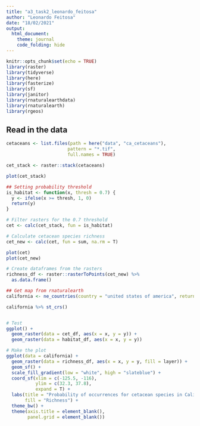 ```yaml
---
title: "a3_task2_leonardo_feitosa"
author: "Leonardo Feitosa"
date: "18/02/2021"
output: 
  html_document:
    theme: journal
    code_folding: hide
---
```


```r
knitr::opts_chunk$set(echo = TRUE)
library(raster)
library(tidyverse)
library(here)
library(fasterize)
library(sf)
library(janitor)
library(rnaturalearthdata)
library(rnaturalearth)
library(rgeos)
```


## Read in the data

```r
cetaceans <- list.files(path = here("data", "ca_cetaceans"),
                       pattern = "*.tif",
                       full.names = TRUE)

cet_stack <- raster::stack(cetaceans)

plot(cet_stack)
```



```r
## Setting probability threshold
is_habitat <- function(x, thresh = 0.7) {
  y <- ifelse(x >= thresh, 1, 0)
  return(y)
}

# Filter rasters for the 0.7 threshold
cet <- calc(cet_stack, fun = is_habitat)

# Calculate cetacean species richness
cet_new <- calc(cet, fun = sum, na.rm = T)

plot(cet)
plot(cet_new)
```

```r
# Create dataframes from the rasters
richness_df <- raster::rasterToPoints(cet_new) %>% 
  as.data.frame()

## Get map from rnaturalearth
california <- ne_countries(country = "united states of america", returnclass = "sf")

california %>% st_crs()


# Test
ggplot() +
  geom_raster(data = cet_df, aes(x = x, y = y)) +
  geom_raster(data = habitat_df, aes(x = x, y = y))

# Make the plot
ggplot(data = california) +
  geom_raster(data = richness_df, aes(x = x, y = y, fill = layer)) +
  geom_sf() +
  scale_fill_gradient(low = "white", high = "slateblue") +
  coord_sf(xlim = c(-125.5, -116),
           ylim = c(32.3, 37.8),
           expand = T) +
  labs(title = "Probability of occurrences for cetacean species in California",
       fill = "Richness") +
  theme_bw() +
  theme(axis.title = element_blank(),
        panel.grid = element_blank())
```



















